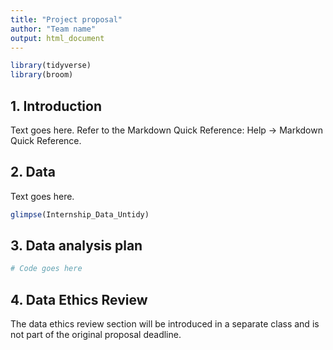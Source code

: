 ```yaml
---
title: "Project proposal"
author: "Team name"
output: html_document
---
```


```r
library(tidyverse)
library(broom)

```

## 1. Introduction

Text goes here. Refer to the Markdown Quick Reference: Help -> Markdown Quick Reference. 

## 2. Data

Text goes here.

```r
glimpse(Internship_Data_Untidy)
```

## 3. Data analysis plan


```r
# Code goes here
```


## 4. Data Ethics Review

The data ethics review section will be introduced in a separate class and is not part of the original proposal deadline.

